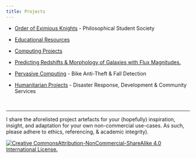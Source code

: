 ```yaml
---
title: Projects
---
```


- [Order of Eximious Knights](http://bit.ly/SocietyOEK) - Philosophical Student Society

* [Educational Resources](/educational)

- [Computing Projects](https://github.com/BijuAle?tab=repositories)

* [Predicting Redshifts & Morphology of Galaxies with Flux Magnitudes.](https://bit.ly/2NBiYMG)

- [Pervasive Computing](https://bit.ly/2BzZCVJ) - Bike Anti-Theft & Fall Detection

* [Humanitarian Projects](https://np.linkedin.com/in/bijuale) - Disaster Response, Development & Community Services

<br />

<hr />

I share the aforelisted project artefacts for your (hopefully) inspiration, insight, and adaptation for your own non-commercial use-cases. As such, please adhere to ethics, referencing, & academic integrity).

<a rel="license" href="https://creativecommons.org/licenses/by-nc-sa/4.0/">
  <img
    alt="Creative CommonsAttribution-NonCommercial-ShareAlike 4.0 International License."
    title="Creative CommonsAttribution-NonCommercial-ShareAlike 4.0 International License."
    src="./license.png"
  />
</a>
